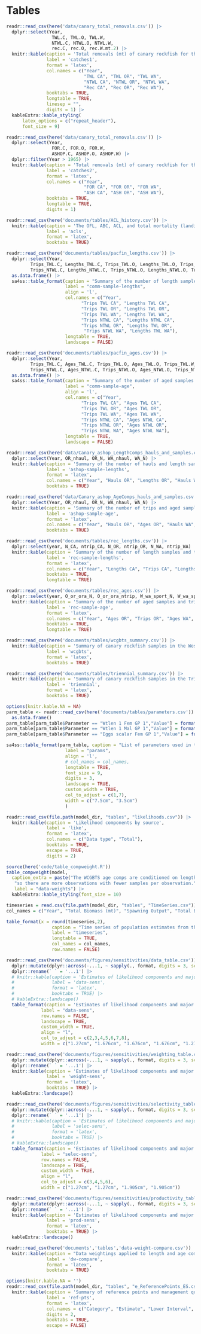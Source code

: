 \clearpage
\floatplacement{table}{H}

# Tables

<!-- ======================================================= -->
<!-- ********  Catch tables *************** --> 
<!-- ======================================================= -->

```r
readr::read_csv(here('data/canary_total_removals.csv')) |> 
  dplyr::select(Year,
                 TWL.C, TWL.O, TWL.W,
                 NTWL.C, NTWL.O, NTWL.W,
                 rec.C, rec.O, rec.W.mt.2) |>
  knitr::kable(caption = 'Total removals (mt) of canary rockfish for the trawl (TWL), non-trawl (NTWL) used in the assessment model. See text for description of sources',
               label = 'catches1', 
               format = 'latex',
               col.names = c("Year", 
                             "TWL CA", "TWL OR", "TWL WA",
                             "NTWL CA", "NTWL OR", "NTWL WA",
                             "Rec CA", "Rec OR", "Rec WA"),
               booktabs = TRUE,
               longtable = TRUE,
               linesep = "",
               digits = 1) |>
  kableExtra::kable_styling(
      latex_options = c("repeat_header"),
      font_size = 9)
```

\newpage

```r
readr::read_csv(here('data/canary_total_removals.csv')) |> 
  dplyr::select(Year,
                 FOR.C, FOR.O, FOR.W,
                 ASHOP.C, ASHOP.O, ASHOP.W) |>
  dplyr::filter(Year > 1965) |>
  knitr::kable(caption = 'Total removals (mt) of canary rockfish for the foreign (FOR) and at-sea hake (ASH) fleets used in the assessment model. Removals before 1966 are zero. See text for description of sources',
               label = 'catches2', 
               format = 'latex',
               col.names = c("Year",
                             "FOR CA", "FOR OR", "FOR WA",
                             "ASH CA", "ASH OR", "ASH WA"),
               booktabs = TRUE,
               longtable = TRUE,
               digits = 1)
```

\newpage

<!-- ======================================================= -->
<!-- ********  ACL tables *************** --> 
<!-- ======================================================= -->

```r
readr::read_csv(here('documents/tables/ACL_history.csv')) |>
  knitr::kable(caption = 'The OFL, ABC, ACL, and total mortality (landings + dead discards) in metric tons',
               label = 'acls', 
               format = 'latex',
               booktabs = TRUE)
```

\newpage

<!-- ======================================================= -->
<!-- ********  Commercial sample size tables *************** --> 
<!-- ======================================================= -->

```r
readr::read_csv(here('documents/tables/pacfin_lengths.csv')) |>
  dplyr::select(Year, 
         Trips_TWL.C, Lengths_TWL.C, Trips_TWL.O, Lengths_TWL.O, Trips_TWL.W, Lengths_TWL.W, 
         Trips_NTWL.C, Lengths_NTWL.C, Trips_NTWL.O, Lengths_NTWL.O, Trips_NTWL.W, Lengths_NTWL.W) |>
  as.data.frame() |>
  sa4ss::table_format(caption = "Summary of the number of length samples and trips for commercial trawl (TWL) and non-trawl (NTWL) fleets for California (CA), Oregon (OR), and Washington (WA)",
                      label = "comm-sample-lengths",
                      align = 'l',
                      col.names = c("Year",
                            "Trips TWL CA", "Lengths TWL CA", 
                            "Trips TWL OR", "Lengths TWL OR", 
                            "Trips TWL WA", "Lengths TWL WA",
                            "Trips NTWL CA", "Lengths NTWL CA", 
                            "Trips NTWL OR", "Lengths TWL OR", 
                             "Trips NTWL WA", "Lengths TWL WA"),
                      longtable = TRUE,
                      landscape = FALSE)
```

\newpage

```r
readr::read_csv(here('documents/tables/pacfin_ages.csv')) |>
  dplyr::select(Year, 
         Trips_TWL.C, Ages_TWL.C, Trips_TWL.O, Ages_TWL.O, Trips_TWL.W, Ages_TWL.W,
         Trips_NTWL.C, Ages_NTWL.C, Trips_NTWL.O, Ages_NTWL.O, Trips_NTWL.W, Ages_NTWL.W) |>
  as.data.frame() |>
  sa4ss::table_format(caption = "Summary of the number of aged samples and trips for commercial trawl (TWL) and non-trawl (NTWL) fleets for California (CA), Oregon (OR), and Washington (WA)",
                      label = "comm-sample-age",
                      align = 'l',
                      col.names = c("Year",
                            "Trips TWL CA", "Ages TWL CA", 
                            "Trips TWL OR", "Ages TWL OR", 
                            "Trips TWL WA", "Ages TWL WA", 
                            "Trips NTWL CA", "Ages NTWL CA", 
                            "Trips NTWL OR", "Ages NTWL OR", 
                            "Trips NTWL WA", "Ages NTWL WA"),
                      longtable = TRUE,
                      landscape = FALSE)
```

\newpage

<!-- ======================================================= -->
<!-- ********  ASHOP sample size tables *************** --> 
<!-- ======================================================= -->

```r
readr::read_csv(here('data/Canary_ashop_LengthComps_hauls_and_samples.csv')) |> 
  dplyr::select(Year, OR_nhaul, OR_N, WA_nhaul, WA_N) |>
  knitr::kable(caption = 'Summary of the number of hauls and length samples for the at-sea hake fleets for Oregon (OR), and Washington (WA). No samples were collected in California',
               label = 'ashop-sample-lengths', 
               format = 'latex',
               col.names = c("Year", "Hauls OR", "Lengths OR", "Hauls WA", "Lengths WA"),
               booktabs = TRUE)
```

\newpage

```r
readr::read_csv(here('data/Canary_ashop_AgeComps_hauls_and_samples.csv')) |>
  dplyr::select(Year, OR_nhaul, OR_N, WA_nhaul, WA_N) |>
  knitr::kable(caption = 'Summary of the number of trips and aged samples for the at-sea hake fleets for Oregon (OR), and Washington (WA). No samples were collected in California',
               label = 'ashop-sample-age', 
               format = 'latex',
               col.names = c("Year", "Hauls OR", "Ages OR", "Hauls WA", "Ages WA"),
               booktabs = TRUE)
```

\newpage

<!-- ======================================================= -->
<!-- ********  Recreational sample size tables *************** --> 
<!-- ======================================================= -->

```r
readr::read_csv(here('documents/tables/rec_lengths.csv')) |>
  dplyr::select(year, N_CA, ntrip_CA, N_OR, ntrip_OR, N_WA, ntrip_WA) |>
  knitr::kable(caption = 'Summary of the number of length samples and trips for recreational fleets for California (CA), Oregon (OR), and Washington (WA)',
               label = 'rec-sample-lengths', 
               format = 'latex',
               col.names = c("Year", "Lengths CA", "Trips CA", "Lengths OR", "Trips OR", "Lengths WA", "Trips WA"),
               booktabs = TRUE,
               longtable = TRUE)
```

\newpage

```r
readr::read_csv(here('documents/tables/rec_ages.csv')) |>
  dplyr::select(year, O_or_ora_N, O_or_ora_ntrip, W_wa_sport_N, W_wa_sport_ntrip) |>
  knitr::kable(caption = 'Summary of the number of aged samples and trips for recreational fleets for Oregon (OR), and Washington (WA). No aged samples are available for the California recreational fleet',
               label = 'rec-sample-age', 
               format = 'latex',
               col.names = c("Year", "Ages OR", "Trips OR", "Ages WA", "Trips WA"),
               booktabs = TRUE,
               longtable = TRUE)
```

\newpage

<!-- ======================================================= -->
<!-- ********  Survey sample size tables *************** --> 
<!-- ======================================================= -->

```r
readr::read_csv(here('documents/tables/wcgbts_summary.csv')) |>
  knitr::kable(caption = 'Summary of canary rockfish samples in the West Coast Groundfish Bottomtrawl Survey (WCGBTS)',
               label = 'wcgbts', 
               format = 'latex',
               booktabs = TRUE)
```

\newpage

```r
readr::read_csv(here('documents/tables/triennial_summary.csv')) |>
  knitr::kable(caption = 'Summary of canary rockfish samples in the Triennial Shelf Survey (Triennial)',
               label = 'triennial', 
               format = 'latex',
               booktabs = TRUE)
```

\newpage

<!-- ======================================================= -->
<!-- ********  Model results *************** --> 
<!-- ======================================================= -->


```r
options(knitr.kable.NA = NA)
parm_table <- readr::read_csv(here('documents/tables/parameters.csv')) |>
  as.data.frame()
parm_table[parm_table$Parameter == "Wtlen 1 Fem GP 1","Value"] = format(parm_table[parm_table$Parameter == "Wtlen 1 Fem GP 1","Value"], scientific = TRUE)
parm_table[parm_table$Parameter == "Wtlen 1 Mal GP 1","Value"] = format(parm_table[parm_table$Parameter == "Wtlen 1 Mal GP 1","Value"], scientific = TRUE)
parm_table[parm_table$Parameter == "Eggs scalar Fem GP 1","Value"] = format(parm_table[parm_table$Parameter == "Eggs scalar Fem GP 1","Value"], scientific = TRUE)

sa4ss::table_format(parm_table, caption = "List of parameters used in the base model, including estimated values and standard deviations (SD), bounds (minimum and maximum), estimation phase (negative values not estimated), status (indicates if parameters are near bounds), and prior type information (mean and SD).",
                      label = "params",
                      align = 'l',
                      # col_names = col_names,
                      longtable = TRUE,
                      font_size = 9,
                      digits = 3,
                      landscape = TRUE,
                      custom_width = TRUE,
                      col_to_adjust = c(1,7),
                      width = c("7.5cm", "3.5cm")
                      )
```


\newpage

```r
readr::read_csv(file.path(model_dir, "tables", "likelihoods.csv")) |>
  knitr::kable(caption = 'Likelihood components by source',
               label = 'like',
               format = 'latex',
               col.names = c("Data type", "Total"),
               booktabs = TRUE,
               escape = TRUE,
               digits = 2)
```

\newpage

```r
source(here('code/table_compweight.R'))
table_compweight(model,
  caption_extra = paste("The WCGBTS age comps are conditioned on length,",
   "so there are more observations with fewer samples per observation."),
   label = "data-weights") |>
  kableExtra::kable_styling(font_size = 10)
```

\newpage

<!-- ======================================================= -->
<!-- ********  Timeseries *************** --> 
<!-- ======================================================= -->

```r
timeseries = read.csv(file.path(model_dir, "tables", "TimeSeries.csv"))
col_names = c("Year", "Total Biomass (mt)", "Spawning Output", "Total Biomass 5+ (mt)", "Fraction Unfished", "Age-0 Recruits", "Total Mortality (mt)", "1-SPR", "Exploitation Rate")

table_format(x = round(timeseries,2),
                 caption = "Time series of population estimates from the base model. Spawning output is in millions of eggs and age-0 recruits is in numbers of 1000s. Total mortality for 2023 and 2024 is based on projected estimates provided by the Groundfish Management Team.",
                 label = "timeseries",
                 longtable = TRUE,
                 col_names = col_names,
                 row.names = FALSE)
```

\newpage

<!-- ======================================================= -->
<!-- ********  Sensitivities *************** --> 
<!-- ======================================================= -->
```r
readr::read_csv(here('documents/figures/sensitivities/data_table.csv')) |>
  dplyr::mutate(dplyr::across(-...1, ~ sapply(., format, digits = 3, scientific = FALSE))) |>
  dplyr::rename(` ` = '...1') |>
  # knitr::kable(caption = 'Estimates of likelihood components and major model parameters for data sensitivities. Likelihood is negative log-likelihood, where lower values indicate better fit to data. Because of differences in input data, not all likelihoods are comparable.',
  #              label = 'data-sens',
  #              format = 'latex',
  #              booktabs = TRUE) |>
  # kableExtra::landscape()
  table_format(caption = 'Estimates of likelihood components and major model parameters for data sensitivities. Likelihood is negative log-likelihood, where lower values indicate better fit to data. Because of differences in input data, likelihoods for the `Float Q` model are not comparable.',
             label = "data-sens",
             row.names = FALSE,
             landscape = TRUE,
             custom_width = TRUE,
             align = "l",
             col_to_adjust = c(2,3,4,5,6,7,8),
             width = c("1.27cm", "1.676cm", "1.676cm", "1.676cm", "1.27cm", "1.27cm", "1.905cm"))
```

```r
readr::read_csv(here('documents/figures/sensitivities/weighting_table.csv')) |>
  dplyr::mutate(dplyr::across(-...1, ~ sapply(., format, digits = 3, scientific = FALSE))) |>
  dplyr::rename(` ` = '...1') |>
  knitr::kable(caption = 'Estimates of likelihood components and major model parameters for data weighting sensitivities. Likelihood is negative log-likelihood, where lower values indicate better fit to data. Because of differences in input data, likelihoods are only comparable between the base model and the `No extra SD` model.',
               label = 'weight-sens',
               format = 'latex',
               booktabs = TRUE) |>
  kableExtra::landscape()
```

```r
readr::read_csv(here('documents/figures/sensitivities/selectivity_table.csv')) |>
  dplyr::mutate(dplyr::across(-...1, ~ sapply(., format, digits = 3, scientific = FALSE))) |>
  dplyr::rename(` ` = '...1') |>
  # knitr::kable(caption = 'Estimates of likelihood components and major model parameters for selectivity sensitivities. Likelihood is negative log-likelihood, where lower values indicate better fit to data. Because of differences in input data, likelihoods for the `Float Q` model are not comparable.',
  #              label = 'selec-sens',
  #              format = 'latex',
  #              booktabs = TRUE) |>
  # kableExtra::landscape()
  table_format(caption = 'Estimates of likelihood components and major model parameters for selectivity sensitivities. Likelihood is negative log-likelihood, where lower values indicate better fit to data. Because of differences in input data, likelihoods for the `Float Q` model are not comparable.',
             label = "selec-sens",
             row.names = FALSE,
             landscape = TRUE,
             custom_width = TRUE,
             align = "l",
             col_to_adjust = c(3,4,5,6),
             width = c("1.27cm", "1.27cm", "1.905cm", "1.905cm"))
```

```r
readr::read_csv(here('documents/figures/sensitivities/productivity_table.csv')) |>
  dplyr::mutate(dplyr::across(-...1, ~ sapply(., format, digits = 3, scientific = FALSE))) |>
  dplyr::rename(` ` = '...1') |>
  knitr::kable(caption = 'Estimates of likelihood components and major model parameters for productivity sensitivities. Likelihood is negative log-likelihood, where lower values indicate better fit to data.',
               label = 'prod-sens',
               format = 'latex',
               booktabs = TRUE) |>
  kableExtra::landscape()
```

```r
readr::read_csv(here('documents','tables','data-weight-compare.csv')) |>
  knitr::kable(caption = "Data weightings applied to length and age compositions according to the `Francis` and `McAlister Ianelli` (MI) methods. `CAAL` is conditional age-at-length data.",
               label = 'dw-compare',
               format = 'latex',
               booktabs = TRUE)
```


<!-- ======================================================= -->
<!-- ********  Reference points *************** --> 
<!-- ======================================================= -->

<!-- ```{r, results = 'asis'} -->
<!-- readr::read_csv(here('documents/tables/ref_points.csv')) |> -->
<!--   knitr::kable(caption = 'Various reference points for three different management targets', -->
<!--                label = 'ref-pts', -->
<!--                format = 'latex', -->
<!--                booktabs = TRUE, -->
<!--                escape = FALSE) -->
<!-- ``` -->

```r
options(knitr.kable.NA = '')
readr::read_csv(file.path(model_dir, "tables", "e_ReferencePoints_ES.csv")) |>
  knitr::kable(caption = 'Summary of reference points and management quantities, including estimates of 95 percent intervals',
               label = 'ref-pts',
               format = 'latex',
               col.names = c("Category", "Estimate", "Lower Interval", "Upper Interval"),
               digits = 2,
               booktabs = TRUE,
               escape = FALSE)
```
